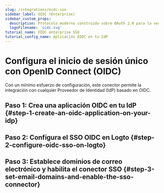 ```yaml
---
slug: /integrations/oidc-sso
sidebar_label: OIDC (Enterprise)
sidebar_custom_props:
  description: Protocolo moderno construido sobre OAuth 2.0 para la verificación de identidad en aplicaciones web y móviles.
  logoFilename: 'oidc.svg'
tutorial_name: OIDC enterprise SSO
tutorial_config_name: Aplicación OIDC en tu IdP
---
```




# Configura el inicio de sesión único con OpenID Connect (OIDC)

Con un mínimo esfuerzo de configuración, este conector permite la integración con cualquier Proveedor de Identidad (IdP) basado en OIDC.

<GuideTip />

## Paso 1: Crea una aplicación OIDC en tu IdP \{#step-1-create-an-oidc-application-on-your-idp}

<Step1 />

## Paso 2: Configura el SSO OIDC en Logto \{#step-2-configure-oidc-sso-on-logto}

<Step2 />

## Paso 3: Establece dominios de correo electrónico y habilita el conector SSO \{#step-3-set-email-domains-and-enable-the-sso-connector}

<Step3 />
